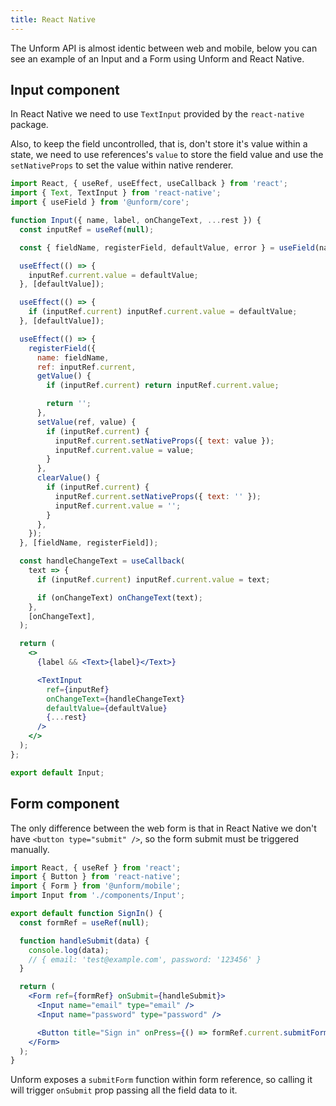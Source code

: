 ```yaml
---
title: React Native
---
```


The Unform API is almost identic between web and mobile, below you can see an example of an Input and a Form using Unform and React Native.

## Input component

In React Native we need to use `TextInput` provided by the `react-native` package.

Also, to keep the field uncontrolled, that is, don't store it's value within a state, we need to use references's `value` to store the field value and use the `setNativeProps` to set the value within native renderer.

```jsx title=Input.js lineNumbers=true
import React, { useRef, useEffect, useCallback } from 'react';
import { Text, TextInput } from 'react-native';
import { useField } from '@unform/core';

function Input({ name, label, onChangeText, ...rest }) {
  const inputRef = useRef(null);

  const { fieldName, registerField, defaultValue, error } = useField(name);

  useEffect(() => {
    inputRef.current.value = defaultValue;
  }, [defaultValue]);

  useEffect(() => {
    if (inputRef.current) inputRef.current.value = defaultValue;
  }, [defaultValue]);

  useEffect(() => {
    registerField({
      name: fieldName,
      ref: inputRef.current,
      getValue() {
        if (inputRef.current) return inputRef.current.value;

        return '';
      },
      setValue(ref, value) {
        if (inputRef.current) {
          inputRef.current.setNativeProps({ text: value });
          inputRef.current.value = value;
        }
      },
      clearValue() {
        if (inputRef.current) {
          inputRef.current.setNativeProps({ text: '' });
          inputRef.current.value = '';
        }
      },
    });
  }, [fieldName, registerField]);

  const handleChangeText = useCallback(
    text => {
      if (inputRef.current) inputRef.current.value = text;

      if (onChangeText) onChangeText(text);
    },
    [onChangeText],
  );

  return (
    <>
      {label && <Text>{label}</Text>}

      <TextInput
        ref={inputRef}
        onChangeText={handleChangeText}
        defaultValue={defaultValue}
        {...rest}
      />
    </>
  );
};

export default Input;
```

## Form component

The only difference between the web form is that in React Native we don't have `<button type="submit" />`, so the form submit must be triggered manually.

```jsx title=SignIn.js lineNumbers=true
import React, { useRef } from 'react';
import { Button } from 'react-native';
import { Form } from '@unform/mobile';
import Input from './components/Input';

export default function SignIn() {
  const formRef = useRef(null);

  function handleSubmit(data) {
    console.log(data);
    // { email: 'test@example.com', password: '123456' }
  }

  return (
    <Form ref={formRef} onSubmit={handleSubmit}>
      <Input name="email" type="email" />
      <Input name="password" type="password" />

      <Button title="Sign in" onPress={() => formRef.current.submitForm()} />
    </Form>
  );
}
```

Unform exposes a `submitForm` function within form reference, so calling it will trigger `onSubmit` prop passing all the field data to it.
